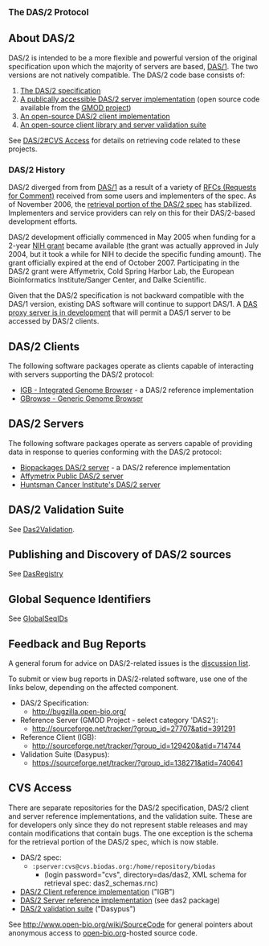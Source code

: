 
<big>'''The DAS/2 Protocol'''</big>

== About DAS/2 ==

DAS/2 is intended to be a more flexible and powerful version of the original specification upon which the majority of servers are based, [[DAS/1]]. The two versions are not natively compatible. The DAS/2 code base consists of:

# [http://biodas.org/documents/das2/das2_protocol.html The DAS/2 specification]
# [http://das.biopackages.net/das/genome A publically accessible DAS/2 server implementation] (open source code available from the [http://www.gmod.org/ GMOD project])
# [http://genoviz.sourceforge.net An open-source DAS/2 client implementation]
# [http://sourceforge.net/projects/dasypus An open-source client library and server validation suite] 

See [[DAS/2#CVS Access]] for details on retrieving code related to these projects.

=== DAS/2 History ===

DAS/2 diverged from from [[DAS/1]] as a result of a variety of [http://biodas.org/RFCs/index.html RFCs (Requests for Comment)] received from some users and implementers of the spec. As of November 2006, the [http://biodas.org/documents/das2/das2_get.html retrieval portion of the DAS/2 spec] has stabilized. Implementers and service providers can rely on this for their DAS/2-based development efforts.

DAS/2 development officially commenced in May 2005 when funding for a 2-year [http://crisp.cit.nih.gov/crisp/CRISP_LIB.getdoc?textkey=6712060&p_grant_num=1R01HG003040-01&p_query=(DAS)&ticket=15416031&p_audit_session_id=72191905&p_audit_score=100&p_audit_numfound=1&p_keywords=DAS NIH grant] became available (the grant was actually approved in July 2004, but it took a while for NIH to decide the specific funding amount). The grant officially expired at the end of October 2007. Participating in the DAS/2 grant were Affymetrix, Cold Spring Harbor Lab, the European Bioinformatics Institute/Sanger Center, and Dalke Scientific. 

Given that the DAS/2 specification is not backward compatible with the DAS/1 version, existing DAS software will continue to support DAS/1. A [http://lists.open-bio.org/pipermail/das2/2006-October/000867.html DAS proxy server is in development] that will permit a DAS/1 server to be accessed by DAS/2 clients.

== DAS/2 Clients ==

The following software packages operate as clients capable of interacting with servers supporting the DAS/2 protocol:

* [http://genoviz.sourceforge.net IGB - Integrated Genome Browser] - a DAS/2 reference implementation
* [http://www.gmod.org/GBrowse GBrowse - Generic Genome Browser]

== DAS/2 Servers ==

The following software packages operate as servers capable of providing data in response to queries conforming with the DAS/2 protocol:

* [http://das.biopackages.net/das/genome Biopackages DAS/2 server] - a DAS/2 reference implementation
* [http://netaffxdas.affymetrix.com/das2 Affymetrix Public DAS/2 server]
* [http://bioserver.hci.utah.edu:8080/DAS2/das2 Huntsman Cancer Institute's DAS/2 server]

== DAS/2 Validation Suite ==

See [[Das2Validation]].

== Publishing and Discovery of DAS/2 sources ==

See [[DasRegistry]]

== Global Sequence Identifiers==

See [[GlobalSeqIDs]]

== Feedback and Bug Reports ==

A general forum for advice on DAS/2-related issues is the [http://biodas.org/mailman/listinfo/das2 discussion list].

To submit or view bug reports in DAS/2-related software, use one of the links below, depending on the affected component.

* DAS/2 Specification:
**   http://bugzilla.open-bio.org/
* Reference Server (GMOD Project - select category 'DAS2'):
**    http://sourceforge.net/tracker/?group_id=27707&atid=391291
* Reference Client (IGB):
**    http://sourceforge.net/tracker/?group_id=129420&atid=714744
* Validation Suite (Dasypus):
**    https://sourceforge.net/tracker/?group_id=138271&atid=740641

== CVS Access ==

There are separate repositories for the DAS/2 specification, DAS/2 client and server reference implementations, and the validation suite. These are for developers only since they do not represent stable releases and may contain modifications that contain bugs. The one exception is the schema for the retrieval portion of the DAS/2 spec, which is now stable.

* DAS/2 spec: 
** <code>:pserver:cvs@cvs.biodas.org:/home/repository/biodas</code>
*** (login password="cvs", directory=das/das2, XML schema for retrieval spec: das2_schemas.rnc)
* [http://genoviz.sourceforge.net DAS/2 Client reference implementation] ("IGB")
* [http://gmod.org DAS/2 Server reference implementation] (see das2 package)
* [http://sourceforge.net/projects/dasypus/ DAS/2 validation suite] ("Dasypus")

See http://www.open-bio.org/wiki/SourceCode for general pointers about anonymous access to [http://open-bio.org open-bio.org]-hosted source code.